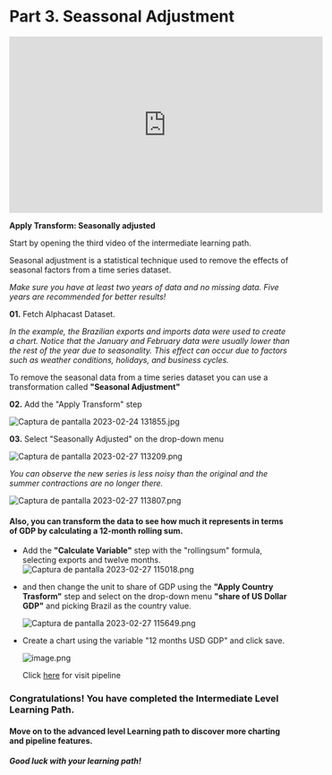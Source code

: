 # Part 3. Seassonal Adjustment

<iframe width="560" height="315" src="https://www.youtube.com/embed/g_y0bJ0tCe4" title="YouTube video player" frameborder="0" allow="accelerometer; autoplay; clipboard-write; encrypted-media; gyroscope; picture-in-picture; web-share" allowfullscreen></iframe>

**Apply Transform: Seasonally adjusted**

Start by opening the third video of the intermediate learning path.

Seasonal adjustment is a statistical technique used to remove the effects of seasonal factors from a time series dataset. 

*Make sure you have at least two years of data and no missing data. Five years are recommended for better results!*

**01.** Fetch Alphacast Dataset. 

*In the example, the Brazilian exports and imports data were used to create a chart. Notice that the January and February data were usually lower than the rest of the year due to seasonality. This effect can occur due to factors such as weather conditions, holidays, and business cycles.*

To remove the seasonal data from a time series dataset you can use a transformation called **"Seasonal Adjustment"**

**02.** Add the "Apply Transform" step

![Captura de pantalla 2023-02-24 131855.jpg](https://alphacast-images.s3.us-west-2.amazonaws.com/next-s3-uploads/3f83ed68-0c0a-4550-bc4a-510c21482a93/Captura-de-pantalla-2023-02-24-131855.jpg)

**03.** Select "Seasonally Adjusted" on the drop-down menu

![Captura de pantalla 2023-02-27 113209.png](https://alphacast-images.s3.us-west-2.amazonaws.com/next-s3-uploads/06bd80a2-3d01-49fb-b38c-4964871f5b1c/Captura-de-pantalla-2023-02-27-113209.png)


*You can observe the new series is less noisy than the original and the summer contractions are no longer there.*

   ![Captura de pantalla 2023-02-27 113807.png](https://alphacast-images.s3.us-west-2.amazonaws.com/next-s3-uploads/1e9dae68-072d-4ffa-b393-b8116bb7f764/Captura-de-pantalla-2023-02-27-113807.png)

#### Also, you can transform the data to see how much it represents in terms of GDP by calculating a 12-month rolling sum.

- Add the **"Calculate Variable"** step with the "rollingsum" formula, selecting exports and twelve months.
![Captura de pantalla 2023-02-27 115018.png](https://alphacast-images.s3.us-west-2.amazonaws.com/next-s3-uploads/c8ea707b-b6d0-45aa-86e2-02ba35614f6e/Captura-de-pantalla-2023-02-27-115018.png)

- and then change the unit to share of GDP using the **"Apply Country Trasform"** step and select on the drop-down menu **"share of US Dollar GDP"** and picking Brazil as the country value.
  
  ![Captura de pantalla 2023-02-27 115649.png](https://alphacast-images.s3.us-west-2.amazonaws.com/next-s3-uploads/32ff1d0a-b8f2-498a-b46b-412161f43c29/Captura-de-pantalla-2023-02-27-115649.png)

- Create a chart using the variable "12 months USD GDP" and click save.

  ![image.png](https://alphacast-images.s3.us-west-2.amazonaws.com/next-s3-uploads/b4e0fd78-e5af-4ba5-9838-8070f9fd934a/image.png)
  
    Click [here](https://www.alphacast.io/pipelines/2023-2-24-jRQwEY/edit?step=1677509902744) for visit pipeline

### Congratulations! You have completed the Intermediate Level Learning Path.

#### Move on to the advanced level Learning path to discover more charting and pipeline features.

##### Good luck with your learning path!
